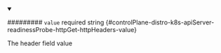 
<details className="config-field" data-expandable="false" open>
<summary>

######### `value` <span className="config-field-required" data-required="false">required</span> <span className="config-field-type">string</span> <span className="config-field-default"></span> <span className="config-field-enum"></span> {#controlPlane-distro-k8s-apiServer-readinessProbe-httpGet-httpHeaders-value}

The header field value

</summary>



</details>
